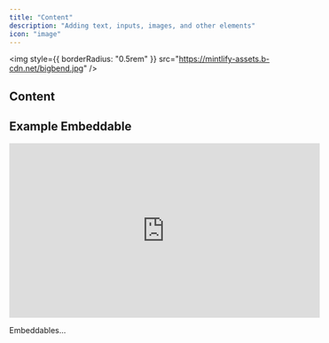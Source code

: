 ```yaml
---
title: "Content"
description: "Adding text, inputs, images, and other elements"
icon: "image"
---
```


<img
  style={{ borderRadius: "0.5rem" }}
  src="https://mintlify-assets.b-cdn.net/bigbend.jpg"
/>

## Content

## Example Embeddable

<iframe
  width="560"
  height="315"
  src="https://preview.embeddables.com/flow_0faeeh0bj1h70a1adddf8ddhh16"
  title="Example Embeddable"
  frameBorder="0"
  allow="accelerometer; autoplay; clipboard-write; encrypted-media; gyroscope; picture-in-picture"
  allowFullScreen
  style={{ width: "100%", borderRadius: "0.5rem" }}
></iframe>

<br />

<Tip>

Embeddables...

</Tip>
